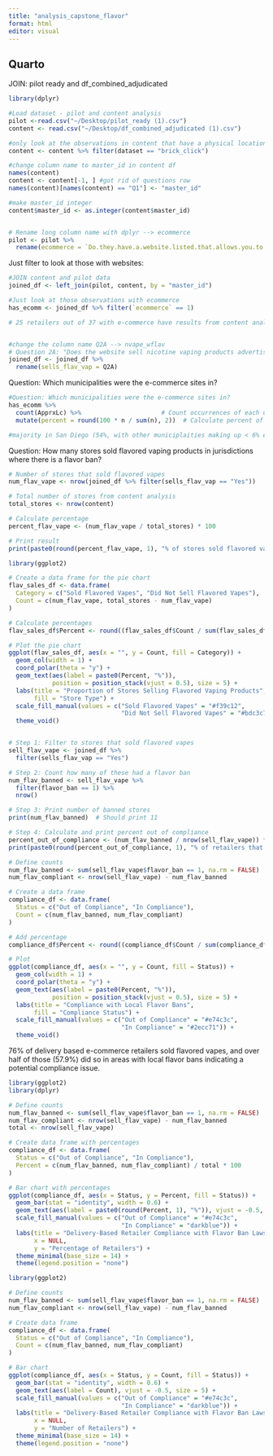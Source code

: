 ```yaml
---
title: "analysis_capstone_flavor"
format: html
editor: visual
---
```


## Quarto

JOIN: pilot ready and df_combined_adjudicated

```r
library(dplyr)
```

```r
#Load dataset - pilot and content analysis 
pilot <-read.csv("~/Desktop/pilot_ready (1).csv")
content <- read.csv("~/Desktop/df_combined_adjudicated (1).csv")

#only look at the observations in content that have a physical location and e-commerce (25) 
content <- content %>% filter(dataset == "brick_click")

#change column name to master_id in content df
names(content)
content <- content[-1, ] #got rid of questions row 
names(content)[names(content) == "Q1"] <- "master_id"

#make master_id integer
content$master_id <- as.integer(content$master_id)



```

```r
# Rename long column name with dplyr --> ecommerce
pilot <- pilot %>%
  rename(ecommerce = `Do.they.have.a.website.listed.that.allows.you.to.buy.vaping.products.online...Allows.for.mail.delivery..curbside.pick.up.orders..etc..`)

```

Just filter to look at those with websites:

```r
#JOIN content and pilot data 
joined_df <- left_join(pilot, content, by = "master_id")

#Just look at those observations with ecommerce
has_ecomm <- joined_df %>% filter(`ecommerce` == 1)
```

```r
# 25 retailers out of 37 with e-commerce have results from content analysis.  This is because 12 of the retailers with e-commerce did not provide delivery. They were pick up only. 


#change the column name Q2A --> nvape_wflav
# Question 2A: "Does the website sell nicotine vaping products advertised with FLAVOR descriptors?"
joined_df <- joined_df %>% 
  rename(sells_flav_vap = Q2A)
```

Question: Which municipalities were the e-commerce sites in?

```r
#Question: Which municipalities were the e-commerce sites in? 
has_ecomm %>%
  count(ApprxLc) %>%                      # Count occurrences of each unique ApprxLc
  mutate(percent = round(100 * n / sum(n), 2))  # Calculate percent of total

#majority in San Diego (54%, with other municiplaities making up < 6% each)
```

Question: How many stores sold flavored vaping products in jurisdictions where there is a flavor ban?

```r


# Number of stores that sold flavored vapes
num_flav_vape <- nrow(joined_df %>% filter(sells_flav_vap == "Yes"))

# Total number of stores from content analysis
total_stores <- nrow(content)

# Calculate percentage
percent_flav_vape <- (num_flav_vape / total_stores) * 100

# Print result
print(paste0(round(percent_flav_vape, 1), "% of stores sold flavored vaping products online (", num_flav_vape, " out of ", total_stores, ")"))


```

```r
library(ggplot2)

# Create a data frame for the pie chart
flav_sales_df <- data.frame(
  Category = c("Sold Flavored Vapes", "Did Not Sell Flavored Vapes"),
  Count = c(num_flav_vape, total_stores - num_flav_vape)
)

# Calculate percentages
flav_sales_df$Percent <- round((flav_sales_df$Count / sum(flav_sales_df$Count)) * 100, 1)

# Plot the pie chart
ggplot(flav_sales_df, aes(x = "", y = Count, fill = Category)) +
  geom_col(width = 1) +
  coord_polar(theta = "y") +
  geom_text(aes(label = paste0(Percent, "%")),
            position = position_stack(vjust = 0.5), size = 5) +
  labs(title = "Proportion of Stores Selling Flavored Vaping Products",
       fill = "Store Type") +
  scale_fill_manual(values = c("Sold Flavored Vapes" = "#f39c12", 
                               "Did Not Sell Flavored Vapes" = "#bdc3c7")) +
  theme_void()
```

```{}
```

```r
# Step 1: Filter to stores that sold flavored vapes
sell_flav_vape <- joined_df %>%
  filter(sells_flav_vap == "Yes")

# Step 2: Count how many of these had a flavor ban
num_flav_banned <- sell_flav_vape %>%
  filter(flavor_ban == 1) %>%
  nrow()

# Step 3: Print number of banned stores
print(num_flav_banned)  # Should print 11

# Step 4: Calculate and print percent out of compliance
percent_out_of_compliance <- (num_flav_banned / nrow(sell_flav_vape)) * 100
print(paste0(round(percent_out_of_compliance, 1), "% of retailers that sold flavored vaping products were out of compliance with local flavor restrictions."))

```

```r

# Define counts
num_flav_banned <- sum(sell_flav_vape$flavor_ban == 1, na.rm = FALSE)
num_flav_compliant <- nrow(sell_flav_vape) - num_flav_banned

# Create a data frame
compliance_df <- data.frame(
  Status = c("Out of Compliance", "In Compliance"),
  Count = c(num_flav_banned, num_flav_compliant)
)

# Add percentage
compliance_df$Percent <- round((compliance_df$Count / sum(compliance_df$Count)) * 100, 1)

# Plot
ggplot(compliance_df, aes(x = "", y = Count, fill = Status)) +
  geom_col(width = 1) +
  coord_polar(theta = "y") +
  geom_text(aes(label = paste0(Percent, "%")),
            position = position_stack(vjust = 0.5), size = 5) +
  labs(title = "Compliance with Local Flavor Bans",
       fill = "Compliance Status") +
  scale_fill_manual(values = c("Out of Compliance" = "#e74c3c", 
                               "In Compliance" = "#2ecc71")) +
  theme_void()


```

76% of delivery based e-commerce retailers sold flavored vapes, and over half of those (57.9%) did so in areas with local flavor bans indicating a potential compliance issue.

```r
library(ggplot2)
library(dplyr)

# Define counts
num_flav_banned <- sum(sell_flav_vape$flavor_ban == 1, na.rm = FALSE)
num_flav_compliant <- nrow(sell_flav_vape) - num_flav_banned
total <- nrow(sell_flav_vape)

# Create data frame with percentages
compliance_df <- data.frame(
  Status = c("Out of Compliance", "In Compliance"),
  Percent = c(num_flav_banned, num_flav_compliant) / total * 100
)

# Bar chart with percentages
ggplot(compliance_df, aes(x = Status, y = Percent, fill = Status)) +
  geom_bar(stat = "identity", width = 0.6) +
  geom_text(aes(label = paste0(round(Percent, 1), "%")), vjust = -0.5, size = 5) +
  scale_fill_manual(values = c("Out of Compliance" = "#e74c3c", 
                               "In Compliance" = "darkblue")) +
  labs(title = "Delivery-Based Retailer Compliance with Flavor Ban Laws",
       x = NULL,
       y = "Percentage of Retailers") +
  theme_minimal(base_size = 14) +
  theme(legend.position = "none")

```

```r
library(ggplot2)

# Define counts
num_flav_banned <- sum(sell_flav_vape$flavor_ban == 1, na.rm = FALSE)
num_flav_compliant <- nrow(sell_flav_vape) - num_flav_banned

# Create data frame
compliance_df <- data.frame(
  Status = c("Out of Compliance", "In Compliance"),
  Count = c(num_flav_banned, num_flav_compliant)
)

# Bar chart
ggplot(compliance_df, aes(x = Status, y = Count, fill = Status)) +
  geom_bar(stat = "identity", width = 0.6) +
  geom_text(aes(label = Count), vjust = -0.5, size = 5) +
  scale_fill_manual(values = c("Out of Compliance" = "#e74c3c", 
                               "In Compliance" = "darkblue")) +
  labs(title = "Delivery-Based Retailer Compliance with Flavor Ban Laws",
       x = NULL,
       y = "Number of Retailers") +
  theme_minimal(base_size = 14) +
  theme(legend.position = "none")
```
